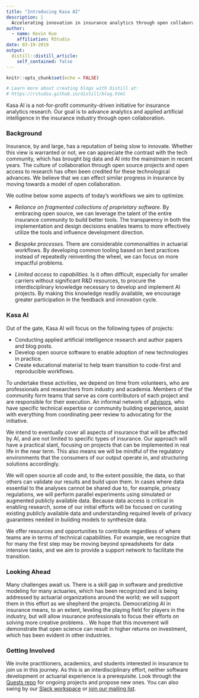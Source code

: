 ```yaml
---
title: "Introducing Kasa AI"
description: |
  Accelerating innovation in insurance analytics through open collaboration.
author:
  - name: Kevin Kuo
    affiliation: RStudio
date: 03-19-2019
output:
  distill::distill_article:
    self_contained: false
---
```


```r
knitr::opts_chunk$set(echo = FALSE)

# Learn more about creating blogs with Distill at:
# https://rstudio.github.io/distill/blog.html

```


Kasa AI is a not-for-profit community-driven initiative for insurance analytics research. Our goal is to advance analytics and applied artificial intelligence in the insurance industry through open collaboration. 

### Background

Insurance, by and large, has a reputation of being slow to innovate. Whether this view is warranted or not, we can appreciate the contrast with the tech community, which has brought big data and AI into the mainstream in recent years. The culture of collaboration through open source projects and open access to research has often been credited for these technological advances. We believe that we can effect similar progress in insurance by moving towards a model of open collaboration. 

We outline below some aspects of today’s workflows we aim to optimize.

- *Reliance on fragmented collections of proprietary software.* By embracing open source, we can leverage the talent of the entire insurance community to build better tools. The transparency in both the implementation and design decisions enables teams to more effectively utilize the tools and influence development direction.

- *Bespoke processes.* There are considerable commonalities in actuarial workflows. By developing common tooling based on best practices instead of repeatedly reinventing the wheel, we can focus on more impactful problems.

- *Limited access to capabilities.* Is it often difficult, especially for smaller carriers without significant R&D resources, to procure the interdisciplinary knowledge necessary to develop and implement AI projects. By making this knowledge readily available, we encourage greater participation in the feedback and innovation cycle.

### Kasa AI

Out of the gate, Kasa AI will focus on the following types of projects:

- Conducting applied artificial intelligence research and author papers and blog posts.
- Develop open source software to enable adoption of new technologies in practice.
- Create educational material to help team transition to code-first and reproducible workflows.

To undertake these activities, we depend on time from volunteers, who are professionals and researchers from industry and academia. Members of the community form teams that serve as core contributors of each project and are responsible for their execution. An informal network of [advisors](https://kasa.ai/about/#people), who have specific technical expertise or community building experience, assist with everything from coordinating peer review to advocating for the initiative.

We intend to eventually cover all aspects of insurance that will be affected by AI, and are not limited to specific types of insurance. Our approach will have a practical slant, focusing on projects that can be implemented in real life in the near term. This also means we will be mindful of the regulatory environments that the consumers of our output operate in, and structuring solutions accordingly.

We will open source all code and, to the extent possible, the data, so that others can validate our results and build upon them. In cases where data essential to the analyses cannot be shared due to, for example, privacy regulations, we will perform parallel experiments using simulated or augmented publicly available data. Because data access is critical in enabling research, some of our initial efforts will be focused on curating existing publicly available data and understanding required levels of privacy guarantees needed in building models to synthesize data.

We offer resources and opportunities to contribute regardless of where teams are in terms of technical capabilities. For example, we recognize that for many the first step may be moving beyond spreadsheets for data intensive tasks, and we aim to provide a support network to facilitate the transition.

### Looking Ahead

Many challenges await us. There is a skill gap in software and predictive modeling for many actuaries, which has been recognized and is being addressed by actuarial organizations around the world; we will support them in this effort as we shepherd the projects. Democratizing AI in insurance means, to an extent, leveling the playing field for players in the industry, but will allow insurance professionals to focus their efforts on solving more creative problems. . We hope that this movement will demonstrate that open science can result in higher returns on investment, which has been evident in other industries.

### Getting Involved

We invite practitioners, academics, and students interested in insurance to join us in this journey. As this is an interdisciplinary effort, neither software development or actuarial experience is a prerequisite. Look through the [Quests repo](https://github.com/kasaai/quests) for ongoing projects and propose new ones. You can also swing by our [Slack workspace](https://join.slack.com/t/kasaai/shared_invite/enQtNTY4OTQ0OTcyODY1LTU3YzFjMjFhY2YyMGE3MjRkM2Y1MGNlZjY0NWQ4MGI2NmVhOWQyODRjZTZmMWQ4MzBkMDliYmNjYmI2NzVmZjY) or [join our mailing list](https://groups.google.com/a/kasa.ai/forum/#!forum/discuss).